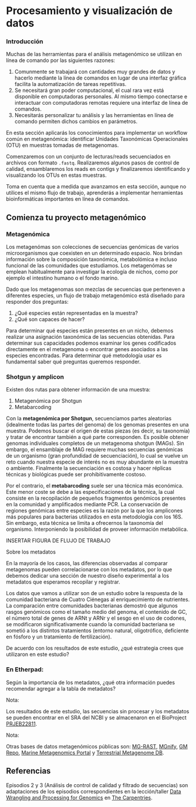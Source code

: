 # Procesamiento y visualización de datos

### Introducción

Muchas de las herramientas para el análisis metagenómico se utilizan en línea de comando por las siguientes razones:

1.  Comunmente se trabajará con cantidades muy grandes de datos y hacerlo mediante la línea de comandos en lugar de una interfaz gráfica facilita la automatización de tareas repetitivas.
2.  Se necesitará gran poder computacional, el cual rara vez está disponible en computadoras personales. Al mismo tiempo conectarse e interactuar con computadoras remotas requiere una interfaz de línea de comandos.
3.  Necesitarás personalizar tu análisis y las herramientas en línea de comando permiten dichos cambios en parámetros.

En esta sección aplicarás los conocimientos para implementar un workflow común en metagenómica: identificar Unidades Taxonómicas Operacionales (OTU) en muestras tomadas de metagenomas.

Comenzaremos con un conjunto de lecturas/reads secuenciados en archivos con formato `.fastq`. Realizaremos algunos pasos de control de calidad, ensamblaremos los reads en contigs y finalizaremos identificando y visualizando los OTUs en estas muestras.

Toma en cuenta que a medida que avanzamos en esta sección, aunque no utilices el mismo flujo de trabajo, aprenderás a implementar herramientas bioinformáticas importantes en línea de comandos.

## Comienza tu proyecto metagenómico

### Metagenómica

Los metagenómas son colecciones de secuencias genómicas de varios microorganismos que coexisten en un determinado espacio. Nos brindan información sobre la composición taxonómica, metabolómica e incluso funcional de las comunidades que estudiamos. Los metagenómas se emplean habitualmente para investigar la ecología de nichos, como por ejemplo el intestino humano o el fondo marino.

Dado que los metagenomas son mezclas de secuencias que perteneven a diferentes especies, un flujo de trabajo metagenómico está diseñado para responder dos preguntas:

1.  ¿Qué especies están representadas en la muestra?
2.  ¿Qué son capaces de hacer?

Para determinar qué especies están presentes en un nicho, debemos realizar una asignación taxonómica de las secuencias obtenidas. Para determinar sus capacidades podemos examinar los genes codificados directamente en el metagenoma o encontrar genes asociados a las especies encontradas. Para determinar qué metodología usar es fundamental saber qué preguntas queremos responder.

### Shotgun y amplicon

Existen dos rutas para obtener información de una muestra:

1.  Metagenómica por Shotgun
2.  Metabarcoding

Con la **metagenómica por Shotgun**, secuenciamos partes aleatorias (idealmente todas las partes del genoma) de los genomas presentes en una muestra. Podemos buscar el origen de estas piezas (es decir, su taxonomía) y tratar de encontrar también a qué parte corresponden. Es posible obtener genomas individuales completos de un metagenoma shotgun (MAGs). Sin embargo, el ensamblaje de MAG requiere muchas secuencias genómicas de un organismo (gran profundidad de secuenciación), lo cual se vuelve un reto cuando nuestra especie de interés no es muy abundante en la muestra o ambiente. Finalmente la secuenciación es costosa y hacer réplicas técnicas y biológicas puede ser prohibitivamente costoso.

Por el contrario, el **metabarcoding** suele ser una técnica más económica. Este menor coste se debe a las especificaciones de la técnica, la cual consiste en la recopilación de pequeños fragmentos genómicos presentes en la comunidad y amplificados mediante PCR. La conservación de regiones genómicas entre especies es la razón por la que los amplicones más populares para bacterias utilizados en esta metodología con los 16S. Sin embargo, esta técnica se limita a ofrecernos la taxonomía del organismo. Interponiendo la posibilidad de proveer información metabólica.

INSERTAR FIGURA DE FLUJO DE TRABAJO

Sobre los metadatos

En la mayoría de los casos, las diferencias observadas al comparar metagenomas pueden correlacionarse con los metadatos, por lo que debemos dedicar una sección de nuestro diseño experimental a los metadatos que esperamos recopilar y registrar.

Los datos que vamos a utilizar son de un estudio sobre la respuesta de la comunidad bacteriana de Cuatro Ciénegas al enriquecimiento de nutrientes. La comparación entre comunidades bacterianas demostró que algunos rasgos genómicos como el tamaño medio del genoma, el contenido de GC, el número total de genes de ARNt y ARNr y el sesgo en el uso de codones, se modificaron significativamente cuando la comunidad bacteriana se sometió a los distintos tratamientos (entorno natural, oligotrófico, deficiente en fósforo y un tratamiento de fertilización).

De acuerdo con los resultados de este estudio, ¿qué estrategia crees que utilizaron en este estudio?

### En Etherpad:

Según la importancia de los metadatos, ¿qué otra información puedes recomendar agregar a la tabla de metadatos?

Nota:

Los resultados de este estudio, las secuencias sin procesar y los metadatos se pueden encontrar en el SRA del NCBI y se almacenaron en el BioProject [PRJEB22811](https://www.ncbi.nlm.nih.gov/sra/?term=PRJEB22811).

Nota:

Otras bases de datos metagenómicos públicas son: [MG-RAST](https://www.mg-rast.org/index.html?stay=1), [MGnify](https://www.ebi.ac.uk/metagenomics/), [GM Repo](https://gmrepo.humangut.info/home), [Marine Metagenomics Portal](https://mmp.sfb.uit.no/) y [Terrestrial Metagenome DB](https://webapp.ufz.de/tmdb/).

## Referencias

Episodios 2 y 3 (Análisis de control de calidad y filtrado de secuencias) son adaptaciones de los episodios correspondientes en la lección/taller [Data Wrangling and Processing for Genomics](https://datacarpentry.org/wrangling-genomics/) en [The Carpentries](https://carpentries.org/).
